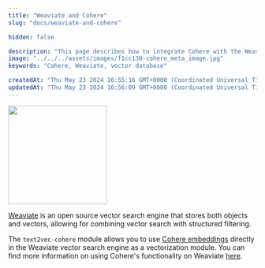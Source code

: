 ```yaml
---
title: "Weaviate and Cohere"
slug: "docs/weaviate-and-cohere"

hidden: false

description: "This page describes how to integrate Cohere with the Weaviate database."
image: "../../../assets/images/f1cc130-cohere_meta_image.jpg"  
keywords: "Cohere, Weaviate, vector database"

createdAt: "Thu May 23 2024 16:55:16 GMT+0000 (Coordinated Universal Time)"
updatedAt: "Thu May 23 2024 16:56:09 GMT+0000 (Coordinated Universal Time)"
---
```


<img src="../../../assets/images/970c76b-weaviate-logo.svg" width="200px" height="auto" class="light-bg" />

[Weaviate](https://weaviate.io/) is an open source vector search engine that stores both objects and vectors, allowing for combining vector search with structured filtering.

The `text2vec-cohere` module allows you to use [Cohere embeddings](/docs/embeddings) directly in the Weaviate vector search engine as a vectorization module. You can find more information on using Cohere's functionality on Weaviate [here](https://weaviate.io/developers/weaviate/modules/retriever-vectorizer-modules/text2vec-cohere).
